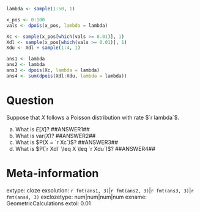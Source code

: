 ```r

lambda <- sample(1:50, 1)

x_pos <- 0:100
vals <- dpois(x_pos, lambda = lambda)

Xc <- sample(x_pos[which(vals >= 0.01)], 1)
Xdl <- sample(x_pos[which(vals >= 0.01)], 1)
Xdu <- Xdl + sample(1:4, 1)

ans1 <- lambda
ans2 <- lambda
ans3 <- dpois(Xc, lambda = lambda)
ans4 <- sum(dpois(Xdl:Xdu, lambda = lambda))

```

Question
========
Suppose that $X$ follows a Poisson distribution with rate $`r lambda`$. 

a. What is $E[X]$? ##ANSWER1##
b. What is $\text{var}(X)$? ##ANSWER2##
c. What is $P(X = `r Xc`)$? ##ANSWER3##
d. What is $P(`r Xdl` \leq X \leq `r Xdu`)$? ##ANSWER4##

Meta-information
================
extype: cloze
exsolution: `r fmt(ans1, 3)`|`r fmt(ans2, 3)`|`r fmt(ans3, 3)`|`r fmt(ans4, 3)`
exclozetype: num|num|num|num
exname: GeometricCalculations
extol: 0.01